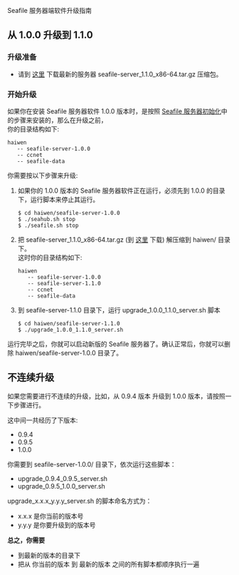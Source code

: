 Seafile 服务器端软件升级指南

== 从 1.0.0 升级到 1.1.0 ==

=== 升级准备 ===

* 请到 [http://www.seafile.com/download 这里] 下载最新的服务器 seafile-server_1.1.0_x86-64.tar.gz 压缩包。

=== 开始升级 ===

如果你在安装 Seafile 服务器软件 1.0.0 版本时，是按照 [[Seafile 服务器端软件的下载、初始化配置|Seafile 服务器初始化]]中的步骤来安装的，那么在升级之前，
<br/>你的目录结构如下:

<pre>
haiwen
   -- seafile-server-1.0.0
   -- ccnet
   -- seafile-data
</pre>

你需要按以下步骤来升级:

<ol>
<li>
如果你的 1.0.0 版本的 Seafile 服务器软件正在运行，必须先到 1.0.0 的目录下，运行脚本来停止其运行。
<pre>
$ cd haiwen/seafile-server-1.0.0
$ ./seahub.sh stop
$ ./seafile.sh stop
</pre>
</li>
<li>
把 seafile-server_1.1.0_x86-64.tar.gz (到 [http://www.seafile.com/download 这里] 下载) 解压缩到 haiwen/ 目录下。
<br/>这时你的目录结构如下:

<pre>
haiwen
   -- seafile-server-1.0.0
   -- seafile-server-1.1.0
   -- ccnet
   -- seafile-data
</pre>
</li>
<li>
到 seafile-server-1.1.0 目录下，运行 upgrade_1.0.0_1.1.0_server.sh 脚本
<pre>
$ cd haiwen/seafile-server-1.1.0
$ ./upgrade_1.0.0_1.1.0_server.sh
</pre>
</li>
</ol>

运行完毕之后，你就可以启动新版的 Seafile 服务器了。确认正常后，你就可以删除 haiwen/seafile-server-1.0.0 目录了。


== 不连续升级 ==

如果您需要进行不连续的升级，比如，从 0.9.4 版本 升级到 1.0.0 版本，请按照一下步骤进行。

这中间一共经历了下版本:

* 0.9.4
* 0.9.5
* 1.0.0

你需要到 seafile-server-1.0.0/ 目录下，依次运行这些脚本：

* upgrade_0.9.4_0.9.5_server.sh
* upgrade_0.9.5_1.0.0_server.sh

upgrade_x.x.x_y.y.y_server.sh 的脚本命名方式为：

* x.x.x 是你当前的版本号
* y.y.y 是你要升级到的版本号

'''总之，你需要'''

* 到最新的版本的目录下
* 把从 你当前的版本 到 最新的版本 之间的所有脚本都顺序执行一遍
